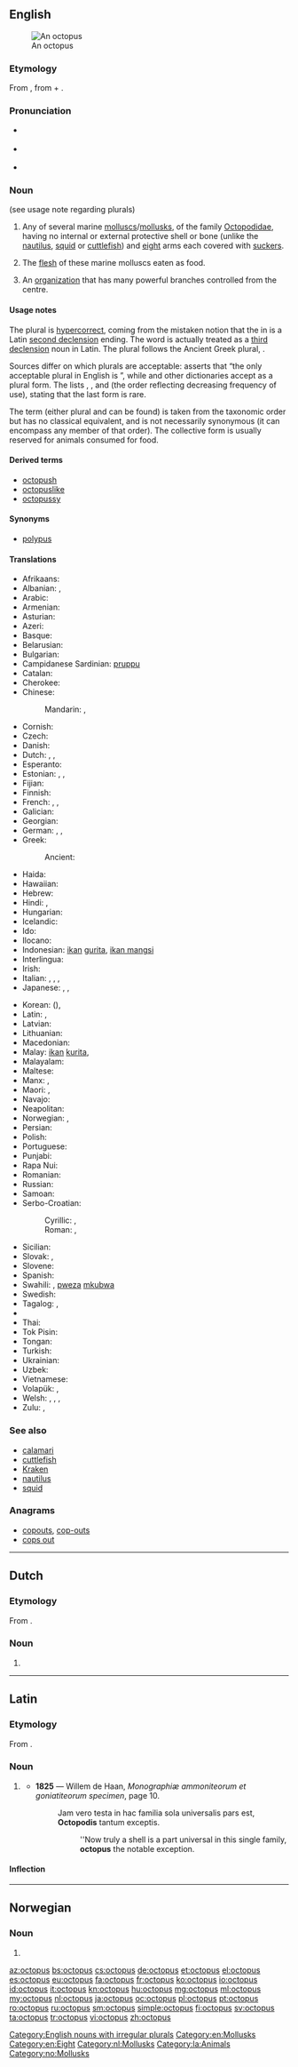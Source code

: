 {{also|Octopus}}
==English==
{{wikipedia}}
[[Image:Southern Blue-ringed Octopus Pengo.jpg|thumb|An octopus]]

===Etymology===
From {{etyl|grc|en}} {{term|ὀκτώπους|tr=oktōpous|lang=grc|sc=polytonic}}, from {{term|ὀκτώ||eight|tr=oktō|lang=grc|sc=polytonic}} + {{term|πούς||foot|tr=pous|lang=grc|sc=polytonic}}.

===Pronunciation===
* {{a|UK}} {{IPA|/ˈɒkt.ə.pʊs/}} {{X-SAMPA|/"Qkt.@.pUs/}}
* {{a|US}} {{IPA|/ˈɑːkt.ə.pʊs/}} {{X-SAMPA|/"A:kt.@.pUs/}}
* {{audio|en-us-octopus.ogg|Audio (US)}}

===Noun===
{{en-noun|''plural'' '''[[octopuses]]''', '''[[octopodes]]''' or '''[[octopi]]'''}} (see usage note regarding plurals)

# Any of several marine [[mollusc]]s/[[mollusk]]s, of the family [[Octopodidae]], having no internal or external protective shell or bone (unlike the [[nautilus]], [[squid]] or [[cuttlefish]]) and [[eight]] arms each covered with [[sucker]]s.
# {{context|uncountable|lang=en}} The [[flesh]] of these marine molluscs eaten as food.
# An [[organization]] that has many powerful branches controlled from the centre.

====Usage notes====
The plural {{term|octopi|lang=en}} is [[hypercorrect]], coming from the mistaken notion that the {{term||-us}} in {{term|octopus|octopūs|lang=la}} is a Latin [[Appendix:Latin second declension|second declension]] ending. The word is actually treated as a [[Appendix:Latin third declension|third declension]] noun in Latin. The plural {{term|octopodes|lang=en}} follows the Ancient Greek plural, {{term|ὀκτώποδες|tr=oktōpodes|lang=grc|sc=polytonic}}.

Sources differ on which plurals are acceptable: ''{{w|Fowler's Modern English Usage}}'' asserts that “the only acceptable plural in English is {{term|octopuses|lang=en}}”, while {{w|Merriam-Webster}} and other dictionaries accept {{term||octopi}} as a plural form. The ''{{w|Oxford English Dictionary}}'' lists {{term||octopuses}}, {{term||octopi}}, and {{term||octopodes}} (the order reflecting decreasing frequency of use), stating that the last form is rare.

The term {{term|octopod|lang=en}} (either plural {{term|octopods|lang=en}} and {{term|octopodes|lang=en}} can be found) is taken from the taxonomic order {{term|Octopoda|lang=en}} but has no classical equivalent, and is not necessarily synonymous (it can encompass any member of that order). The collective form {{term||octopus}} is usually reserved for animals consumed for food.

====Derived terms====
* [[octopush]]
* [[octopuslike]]
* [[octopussy]]

====Synonyms====
* [[polypus]]

====Translations====
{{trans-top|mollusc}}
* Afrikaans: {{t-|af|seekat}}
* Albanian: {{t-|sq|tetëkëmbësh|m}}, {{t-|sq|oktapod|m}}
* Arabic: {{t-|ar|أخطبوط|m|tr='ukhTubuuT|sc=Arab}}
* Armenian: {{t-|hy|ութոտնուկ|tr=ut'otnuk}}
* Asturian: {{t-|ast|pulpu|m}}
* Azeri: {{t+|az|osminoq}}
* Basque: {{t-|eu|olagarro}}
* Belarusian: {{t-|be|васьміног|m|tr=vas’minóh|sc=Cyrl}}
* Bulgarian: {{t+|bg|октопод|m|tr=oktopód}}
* Campidanese Sardinian: [[pruppu]] {{m}}
* Catalan: {{t+|ca|pop|m}}
* Cherokee: {{t-|chr|ᎠᏓᏢᎢ|tr=adatlvi|sc=Cher}}
* Chinese:
*: Mandarin: {{t|cmn|章魚|sc=Hani}}, {{t|cmn|章鱼|tr=zhāngyú|sc=Hani}}
* Cornish: {{t-|kw|kollell-lesa|f}}
* Czech: {{t+|cs|chobotnice|f}}
* Danish: {{t-|da|blæksprutte|c}}
* Dutch: {{t+|nl|octopus|m}}, {{t+|nl|inktvis|m}}, {{t+|nl|kraak|m}}
* Esperanto: {{t-|eo|polpo}}
* Estonian: {{t-|et|seepia}}, {{t-|et|tindikala}}, {{t-|et|kaheksajalg}}
* Fijian: {{t-|fj|kuita}}
* Finnish: {{t+|fi|tursas}}
* French: {{t+|fr|octopode}}, {{t+|fr|pieuvre|f}}, {{t+|fr|poulpe|m}}
* Galician: {{t+|gl|polbo|m}}
* Georgian: {{t-|ka|რვაფეხა|tr=rvapekha|sc=Geor}}
* German: {{t-|de|Oktopus|m}}, {{t+|de|Tintenfisch|m}}, {{t+|de|Krake|f}}
* Greek: {{t+|el|χταπόδι|n|tr=chtapódi}}
*: Ancient: {{tø|grc|ὀκτώπους|m|sc=polytonic|tr=oktōpous}} {{tø|grc|ὀκτάπους|m|sc=polytonic|tr=oktapous}}
* Haida: {{tø|hai|núugyaa}}
* Hawaiian: {{tø|haw|heʻe}}
* Hebrew: {{t-|he|תמנון|tr=tamnun|sc=Hebr}}
* Hindi: {{t-|hi|ऑक्टोपस|tr=okṭopas|sc=Deva}}, {{t-|hi|अष्टबाहु|tr=aṣṭabāhu|sc=Deva}}
* Hungarian: {{t+|hu|polip}}
* Icelandic: {{t+|is|kolkrabbi|m}}
* Ido: {{t+|io|polpo}}
* Ilocano: {{tø|ilo|kurita}}
* Indonesian: [[ikan]] [[gurita]], [[ikan mangsi]]
* Interlingua: {{t-|ia|octopode}}
* Irish: {{t-|ga|ochtapas|m}}
* Italian: {{t+|it|piovra|f}}, {{t+|it|polipo|m}}, {{t+|it|polpo|m}}, {{t-|it|ottopode}}
* Japanese: {{t+|ja|蛸|sc=Jpan}}, {{t+|ja|章魚|tr=[[たこ]], tako|sc=Jpan}}, {{t-|ja|タコ|tr=tako|sc=Jpan}}
{{trans-mid}}
* Korean: {{t+|ko|문어|tr=muneo|sc=Kore}} ({{t+|ko|文魚|sc=Kore}}), {{t+|ko|낙지|tr=nagji|sc=Hang}}
* Latin: {{t-|la|polypus|alt=polypūs|m}}, {{t-|la|octopus|alt=octopūs|m}}
* Latvian: {{t+|lv|astoņkājis}}
* Lithuanian: {{t-|lt|aštuonkojis}}
* Macedonian: {{t-|mk|октопод|m|tr=oktopód|sc=Cyrl}}
* Malay: [[ikan]] [[kurita]], {{t-|ms|doyak}}
* Malayalam: {{t+|ml|നീരാളി|tr=nīrāli}}
* Maltese: {{t-|mt|qarnita|f}}
* Manx: {{t-|gv|oghtapus|m}}, {{t-|gv|hoght-choshagh|m}}
* Maori: {{t-|mi|wheke}}, {{t-|mi|wheke}}
* Navajo: {{tø|nv|łóóʼ bigaan tseebíí}}
* Neapolitan: {{tø|nap|purpo|m}}
* Norwegian: {{t-|no|blekksprut|m}}, {{t+|no|akkar|m}}
* Persian: {{t-|fa|هشت‌پا|tr=haštpâ|sc=fa-Arab}}
* Polish: {{t+|pl|ośmiornica|f}}
* Portuguese: {{t+|pt|polvo|m}}
* Punjabi: {{t-|pa|ਤੰਦੂਆ|tr=tãdūā}}
* Rapa Nui: {{tø|rap|hehe}}
* Romanian: {{t+|ro|caracatiță|f}}
* Russian: {{t+|ru|осьминог|m|tr=os’minóg|sc=Cyrl}}
* Samoan: {{t-|sm|fe'e}}
* Serbo-Croatian:
*: Cyrillic: {{t-|sh|хоботница|f|sc=Cyrl}}, {{t-|sh|осмоног|m|sc=Cyrl}}
*: Roman: {{t-|sh|hobotnica|f}}, {{t-|sh|osmonog|m}}
* Sicilian: {{t+|scn|pruppu|m}}
* Slovak: {{t-|sk|chobotnica|f}}, {{t-|sk|polyp|m}}
* Slovene: {{t+|sl|hobotnica|f}}
* Spanish: {{t+|es|pulpo|m}}
* Swahili: {{t+|sw|pweza}}, [[pweza]] [[mkubwa]]
* Swedish: {{t+|sv|bläckfisk}}
* Tagalog: {{t-|tl|pugita}}, {{t-|tl|oktopus}}
* {{trreq|ty}}
* Thai: {{t-|th|หมึกยักษ์|sc=Thai}}
* Tok Pisin: {{t-|tpi|urita}}
* Tongan: {{t-|to|feke}}
* Turkish: {{t+|tr|ahtapot}}
* Ukrainian: {{t-|uk|восьминіг|m|tr=vos'myníh|sc=Cyrl}}
* Uzbek: {{t-|uz|sakkizoyoq}}
* Vietnamese: {{t+|vi|bạch tuộc}}
* Volapük: {{t-|vo|loktop}}, {{t+|vo|polüp}}
* Welsh: {{t-|cy|octopws}}, {{t+|cy|cymdeithas}}, {{t-|cy|nieidiol}}, {{t-|cy|wythgoes}}
* Zulu: {{t-|zu|imbambela}}, {{t-|zu|ingwane}}
{{trans-bottom}}

===See also===
* [[calamari]]
* [[cuttlefish]]
* [[Kraken]]
* [[nautilus]]
* [[squid]]

===Anagrams===
* [[copouts#English|copouts]], [[cop-outs#English|cop-outs]]
* [[cops out#English|cops out]]

[[Category:English nouns with irregular plurals]]
[[Category:en:Mollusks]]
[[Category:en:Eight]]

----

==Dutch==

===Etymology===
From {{etyl|la|nl}}.

===Noun===
{{nl-noun|m|octopussen|octopusje}}

# {{l|en|octopus}}

[[Category:nl:Mollusks]]

----

==Latin==

===Etymology===
From {{etyl|grc|la}} {{term|ὀκτώπους||tr=oktōpous|eight feet|lang=grc|sc=polytonic}}.

===Noun===
{{la-noun|octopūs|octopodis|octopodis|m|third}}

# {{context|New Latin|lang=la}} {{l|en|octopus}}
#* '''1825''' — Willem de Haan, ''Monographiæ ammoniteorum et goniatiteorum specimen'', page 10.
#*: Jam vero testa in hac familia sola universalis pars est, '''Octopodis''' tantum exceptis.
#*:: ''Now truly a shell is a part universal in this single family, '''octopus''' the notable exception.

====Inflection====
{{la-decl-3rd|octopus|octopūs|octopod}}

[[Category:la:Animals]]

----

==Norwegian==

===Noun===
{{head|no|noun}}

# {{l|en|octopus}}

[[Category:no:Mollusks]]

[[az:octopus]]
[[bs:octopus]]
[[cs:octopus]]
[[de:octopus]]
[[et:octopus]]
[[el:octopus]]
[[es:octopus]]
[[eu:octopus]]
[[fa:octopus]]
[[fr:octopus]]
[[ko:octopus]]
[[io:octopus]]
[[id:octopus]]
[[it:octopus]]
[[kn:octopus]]
[[hu:octopus]]
[[mg:octopus]]
[[ml:octopus]]
[[my:octopus]]
[[nl:octopus]]
[[ja:octopus]]
[[oc:octopus]]
[[pl:octopus]]
[[pt:octopus]]
[[ro:octopus]]
[[ru:octopus]]
[[sm:octopus]]
[[simple:octopus]]
[[fi:octopus]]
[[sv:octopus]]
[[ta:octopus]]
[[tr:octopus]]
[[vi:octopus]]
[[zh:octopus]]